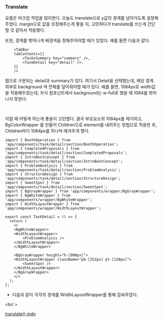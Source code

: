 ### Translate

요즘은 마크업 작업을 많이한다.
오늘도 translate으로 y값의 경계를 넘어가도록 설정해주었다.
margin으로 값을 조정해주는게 좋을 지, 고민하다가 translate를 쓰는게 간단할 것 같아서 적용했다.

또한, 경계를 벗어나게 배경색을 정해주어야할 때가 있었다.
예를 들면 다음과 같다.

```TSX
    <TabBar
    tabContents={[
        <TasksSummary key="summary" />,
        <TaskDetail key="detail" />,
    ]}
    />
```

탭으로 구분되는 detail과 summary가 있다.
여기서 Detail을 선택했는데, 해당 경계 외부로 background 색 전체를 덮어줘야할 때가 있다.
예를 들면, 1084px로 width값을 적용해두었는데, 자식 컴포넌트에서 background는 w-full로 했을 때 1084를 벗어나지 못한다.

<br />

이럴 때 어떻게 하는게 좋을지 고민했다.
결국 부모요소의 1084px를 제거하고, BgColorWrapper 를 만들어 Children으로 element를 내려주는 방법으로 적용한 후,
Children마다 1084px를 하나씩 매겨주게 했다.

```TSX
import { BoothOperation } from 'app/components/task/detail/section/BoothOperation';
import { CompletedProposals } from 'app/components/task/detail/section/CompletedProposals';
import { IntroBootConcept } from 'app/components/task/detail/section/IntroBootConcept';
import { ProblemAnalysis } from 'app/components/task/detail/section/ProblemAnalysis';
import { StructureDesign } from 'app/components/task/detail/section/StructureDesign';
import { SweetSpot } from 'app/components/task/detail/section/SweetSpot';
import { BgGrayWrapper } from 'app/components/wrapper/BgGrayWrapper';
import { BgWhiteWrapper } from 'app/components/wrapper/BgWhiteWrapper';
import { WidthLayoutWrapper } from 'app/components/wrapper/WidthLayoutWrapper';

export const TaskDetail = () => {
  return (
    <>
    <BgWhiteWrapper>
    <WidthLayoutWrapper>
        <ProblemAnalysis />
    </WidthLayoutWrapper>
    </BgWhiteWrapper>

    <BgGrayWrapper height="h-[800px]">
    <WidthLayoutWrapper className="pb-[252px] pt-[120px]">
        <SweetSpot />
    </WidthLayoutWrapper>
    </BgGrayWrapper>
    </>
  );
};
```

- 다음과 같이 각각의 경계를 WidthLayoutWrapper를 통해 감싸주었다.

<br/ >

[translate() mdn](https://developer.mozilla.org/ko/docs/Web/CSS/transform-function/translate)

